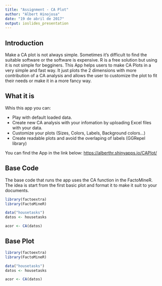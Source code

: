 ---
title: "Assignment - CA Plot"
author: "Albert Hinojosa"
date: "19 de abril de 2017"
output: ioslides_presentation
---


## Introduction

Make a CA plot is not always simple. Sometimes it's difficult to find the suitable software or the software is expensive. R is a free solution but using it is not simple for begginers. This App helps users to make CA Plots in a very simple and fast way. It just plots the 2 dimensions with more contribution of a CA analysis and allows the user to customize the plot to fit their needs or make it in a more fancy way.


## What it is
Whis this app you can:

- Play with default loaded data.
- Create new CA analysis with your infomation by uploading Excel files with your data.
- Customize your plots (Sizes, Colors, Labels, Background colors...)
- Create readable plots and avoid the overlaping of labels (GGRepel library)

You can find the App in the link below:
<https://alberthr.shinyapps.io/CAPlot/>


## Base Code
The base code that runs the app uses the CA function in the FactoMineR. The idea is start from the first basic plot and format it to make it suit to your documents.

```{r eval=FALSE, message=FALSE, warning=FALSE}
library(factoextra)
library(FactoMineR)

data("housetasks")
datos <- housetasks

acor <- CA(datos)

```

## Base Plot

```{r echo=FALSE, message=FALSE, warning=FALSE}
library(factoextra)
library(FactoMineR)

data("housetasks")
datos <- housetasks

acor <- CA(datos)

```

